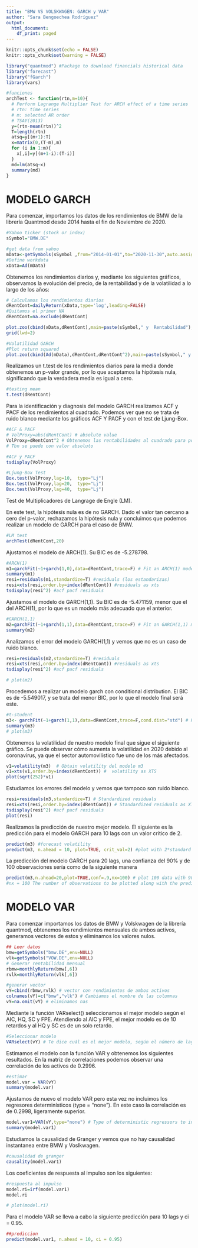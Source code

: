 ```yaml
---
title: "BMW VS VOLSKWAGEN: GARCH y VAR"
author: "Sara Bengoechea Rodríguez"
output:
  html_document:
    df_print: paged
---
```


```r
knitr::opts_chunk$set(echo = FALSE)
knitr::opts_chunk$set(warning = FALSE)
```

```r
library("quantmod") #Package to download financials historical data 
library("forecast")
library("fGarch")
library(vars)
```

```r
#funciones
archTest <- function(rtn,m=10){
  # Perform Lagrange Multiplier Test for ARCH effect of a time series
  # rtn: time series
  # m: selected AR order
  # TSAY(2013)
  y=(rtn-mean(rtn))^2
  T=length(rtn)
  atsq=y[(m+1):T]
  x=matrix(0,(T-m),m)
  for (i in 1:m){
    x[,i]=y[(m+1-i):(T-i)]
  }
  md=lm(atsq~x)
  summary(md)
}

```

# MODELO GARCH

Para comenzar, importamos los datos de los rendimientos de BMW de la librería Quantmod desde 2014 hasta el fin de Noviembre de 2020.

```r
#Yahoo ticker (stock or index) 
sSymbol="BMW.DE"

#get data from yahoo
mData<-getSymbols(sSymbol ,from="2014-01-01",to="2020-11-30",auto.assign=FALSE)
#Define workdata
xData=Ad(mData)
```

Obtenemos los rendimientos diarios y, mediante los siguientes gráficos, observamos la evolución del precio, de la rentabilidad y de la volatilidad a lo largo de los años:
```r
# Calculamos los rendimientos diarios
dRentCont=dailyReturn(xData,type='log',leading=FALSE)
#Quitamos el primer NA
dRentCont=na.exclude(dRentCont)

plot.zoo(cbind(xData,dRentCont),main=paste(sSymbol," y  Rentabilidad"),xlab="años",ylab=c("Precio","rentabilidad"))
grid(lwd=2)
```

```r
#Volatilidad GARCH
#Plot return squared
plot.zoo(cbind(Ad(mData),dRentCont,dRentCont^2),main=paste(sSymbol," y  Rentabilidad"),xlab="años",ylab=c("Precio","rentabilidad","Volatilidad"))
```


Realizamos un t.test de los rendimientos diarios para la media donde obtenemos un p-valor grande, por lo que aceptamos la hipótesis nula, significando que la verdadera media es igual a cero.


```r
#testing mean
t.test(dRentCont)
```

Para la identificación y diagnosis del modelo GARCH realizamos ACF y PACF de los rendimientos al cuadrado. Podemos ver que no se trata de ruido blanco mediante los gráficos ACF Y PACF y con el test de Ljung-Box.

```r
#ACF & PACF 
# VolProxy=abs(dRentCont) # absolute value
VolProxy=dRentCont^2 # Obtenemos las rentabilidades al cuadrado para poder realizar ACF y PACF
# Tbn se puede con valor absoluto

#ACF y PACF
tsdisplay(VolProxy)

#Ljung-Box Test 
Box.test(VolProxy,lag=10,  type="Lj")
Box.test(VolProxy,lag=20,  type="Lj")
Box.test(VolProxy,lag=40,  type="Lj")
```

Test de Multiplicadores de Langrage de Engle (LM). 

En este test, la hipótesis nula es de no GARCH. Dado el valor tan cercano a cero del p-valor, rechazamos la hipótesis nula y concluimos que podemos realizar un modelo de GARCH para el caso de BMW.

```r
#LM test
archTest(dRentCont,20)
```

Ajustamos el modelo de ARCH(1). Su BIC es de -5.278798.

```r
#ARCH(1)
m1=garchFit(~1+garch(1,0),data=dRentCont,trace=F) # Fit an ARCH(1) model
summary(m1)
resi=residuals(m1,standardize=T) #residuals (los estandarizas)
resi=xts(resi,order.by=index(dRentCont)) #residuals as xts
tsdisplay(resi^2) #acf pacf residuals 

```

Ajustamos el modelo de GARCH(1,1). Su BIC es de -5.471159, menor que el del ARCH(1), por lo que es un modelo más adecuado que el anterior.

```r
#GARCH(1,1)
m2=garchFit(~1+garch(1,1),data=dRentCont,trace=F) # Fit an GARCH(1,1) model
summary(m2)


```
Analizamos el error del modelo GARCH(1,1) y vemos que no es un caso de ruido blanco.

```r
resi=residuals(m2,standardize=T) #residuals
resi=xts(resi,order.by=index(dRentCont)) #residuals as xts
tsdisplay(resi^2) #acf pacf residuals 
```

```r

# plot(m2)

```

Procedemos a realizar un modelo garch con conditional distribution. El BIC es de -5.549017, y se trata del menor BIC, por lo que el modelo final será este.

```r
#t-student
m3<- garchFit(~1+garch(1,1),data=dRentCont,trace=F,cond.dist="std") # POR QUÉEEE HAY QUE PONER LO DE STD (STADARD )
summary(m3)
# plot(m3)
```
Obtenemos la volatilidad de nuestro modelo final que sigue el siguiente gráfico. Se puede observar cómo aumenta la volatilidad en 2020 debido al coronavirus, ya que el sector automovilístico fue uno de los más afectados.

```r
v1=volatility(m3)  # Obtain volatility del modelo m3
v1=xts(v1,order.by=index(dRentCont)) #  volatility as XTS
plot(sqrt(252)*v1)
```

Estudiamos los errores del modelo y vemos que tampoco son ruido blanco.

```r
resi=residuals(m3,standardize=T) # Standardized residuals
resi=xts(resi,order.by=index(dRentCont)) # Standardized residuals as XTS
tsdisplay(resi^2) #acf pacf residuals
plot(resi)
```

Realizamos la predicción de nuestro mejor modelo. 
El siguiente es la predicción para el modelo GARCH para 10 lags con un valor crítico de 2.

```r
predict(m3) #forecast volatility
predict(m3, n.ahead = 10, plot=TRUE, crit_val=2) #plot with 2*standard error. 10 lags. POR QUÉ CRITICAL VALUE= 2???
```

La predicción del modelo GARCH para 20 lags, una confianza del 90% y de 100 observaciones sería como de la siguiente manera

```r
predict(m3,n.ahead=20,plot=TRUE,conf=.9,nx=100) # plot 100 data with 90% confidence. 20 lags
#nx = 100 The number of observations to be plotted along with the predictions.

```

# MODELO VAR

Para comenzar importamos los datos de BMW y Volskwagen de la librería quantmod, obtenemos los rendimientos mensuales de ambos activos, generamos vectores de estos y eliminamos los valores nulos.

```r
## Leer datos
bmw=getSymbols("bmw.DE",env=NULL)
vlk=getSymbols("VOW.DE",env=NULL)
# Generar rentabilidad mensual
rbmw=monthlyReturn(bmw[,6])
rvlk=monthlyReturn(vlk[,6])
```


```r
#generar vector
vY=cbind(rbmw,rvlk) # vector con rendimientos de ambos activos
colnames(vY)=c("bmw","vlk") # Cambiamos el nombre de las columnas
vY=na.omit(vY) # eliminamos nas
```

Mediante la función VARselect() seleccionamos el mejor modelo según el AIC,  HQ,  SC y FPE. Atendiendo al AIC y FPE, el mejor modelo es de 10 retardos y al HQ y SC es de un solo retardo.

```r
#Seleccionar modelo
VARselect(vY) # Te dice cuál es el mejor modelo, según el número de lags creo
```

Estimamos el modelo con la función VAR y obtenemos los siguientes resultados. En la matriz de correlaciones podemos observar una correlación de los activos de 0.2996.

```r
#estimar
model.var = VAR(vY)
summary(model.var)
```
Ajustamos de nuevo el modelo VAR pero esta vez no incluimos los regresores determinísticos (type = "none"). En este caso la correlación es de 0.2998, ligeramente superior.

```r
model.var1=VAR(vY,type="none") # Type of deterministic regressors to include.
summary(model.var1)
```

Estudiamos la causalidad de Granger y vemos que no hay causalidad instantanea entre BMW y Voslkwagen.

```r
#causalidad de granger
causality(model.var1)
```

Los coeficientes de respuesta al impulso son los siguientes:

```r
#respuesta al impulso
model.ri=irf(model.var1)
model.ri

# plot(model.ri)
```

Para el modelo VAR se lleva a cabo la siguiente predicción para 10 lags y ci = 0.95.

```r
##prediccion
predict(model.var1, n.ahead = 10, ci = 0.95) 
```




